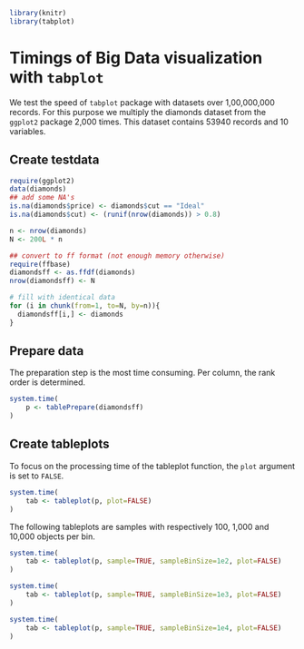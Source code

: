 <!--
%\VignetteEngine{knitr::knitr}
%\VignetteIndexEntry{Timings with tabplot}
-->
```r
library(knitr)
library(tabplot)
```

# Timings of Big Data visualization with `tabplot`

We test the speed of `tabplot` package with datasets over 1,00,000,000 records.
For this purpose we multiply the diamonds dataset from the `ggplot2` package 2,000 times.
This dataset contains 53940 records and 10 variables.

## Create testdata

```r
require(ggplot2)
data(diamonds)
## add some NA's
is.na(diamonds$price) <- diamonds$cut == "Ideal"
is.na(diamonds$cut) <- (runif(nrow(diamonds)) > 0.8)
```

```r
n <- nrow(diamonds)
N <- 200L * n

## convert to ff format (not enough memory otherwise)
require(ffbase)
diamondsff <- as.ffdf(diamonds)
nrow(diamondsff) <- N

# fill with identical data
for (i in chunk(from=1, to=N, by=n)){
  diamondsff[i,] <- diamonds
}
```

## Prepare data


The preparation step is the most time consuming. Per column, the rank order is determined.
```r
system.time(
	p <- tablePrepare(diamondsff)
)
```

## Create tableplots
To focus on the processing time of the tableplot function, the `plot` argument is set to `FALSE`.  

```r
system.time(
	tab <- tableplot(p, plot=FALSE)
)
```

The following tableplots are samples with respectively 100, 1,000 and 10,000 objects per bin.

```r
system.time(
	tab <- tableplot(p, sample=TRUE, sampleBinSize=1e2, plot=FALSE)
)
```

```r
system.time(
	tab <- tableplot(p, sample=TRUE, sampleBinSize=1e3, plot=FALSE)
)
```

```r
system.time(
	tab <- tableplot(p, sample=TRUE, sampleBinSize=1e4, plot=FALSE)
)
```

